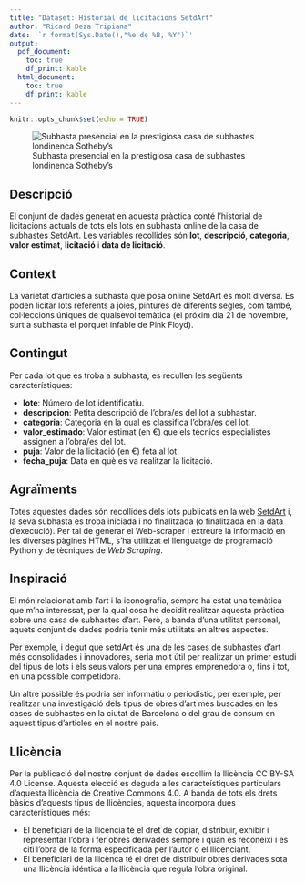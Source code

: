 ---
title: "Dataset: Historial de licitacions SetdArt"
author: "Ricard Deza Tripiana"
date: '`r format(Sys.Date(),"%e de %B, %Y")`'
output:
  pdf_document:
    toc: true
    df_print: kable
  html_document:
    toc: true
    df_print: kable
---

```{r setup, include=FALSE}
knitr::opts_chunk$set(echo = TRUE)
```

\newpage

![Subhasta presencial en la prestigiosa casa de subhastes londinenca Sotheby's](./subhasta.jpg)

## Descripció

El conjunt de dades generat en aquesta pràctica conté l'historial de licitacions actuals de tots els lots en subhasta online de la casa de subhastes SetdArt. Les variables recollides són __lot__, __descripció__, __categoria__, __valor estimat__, __licitació__ i __data de licitació__.

## Context

La varietat d'articles a subhasta que posa online SetdArt és molt diversa. Es poden licitar lots referents a joies, pintures de diferents segles, com també, col·leccions úniques de qualsevol temàtica (el próxim dia 21 de novembre, surt a subhasta el porquet infable de Pink Floyd).

## Contingut

Per cada lot que es troba a subhasta, es recullen les següents característiques:

* **lote**: Número de lot identificatiu.  
* **descripcion**: Petita descripció de l'obra/es del lot a subhastar.  
* **categoria**: Categoria en la qual es classifica l'obra/es del lot.  
* **valor_estimado**: Valor estimat (en €) que els técnics especialistes assignen a l'obra/es del lot.  
* **puja**: Valor de la licitació (en €) feta al lot.  
* **fecha_puja**: Data en què es va realitzar la licitació.  

## Agraïments

Totes aquestes dades són recollides dels lots publicats en la web [SetdArt](http://www.setdart.com) i, la seva subhasta es troba iniciada i no finalitzada (o finalitzada en la data d'execució). Per tal de generar el Web-scraper i extreure la informació en les diverses pàgines HTML, s'ha utilitzat el llenguatge de programació Python y de tècniques de *Web Scraping*.

## Inspiració

El món relacionat amb l'art i la iconografia, sempre ha estat una temàtica que m'ha interessat, per la qual cosa he decidit realitzar aquesta pràctica sobre una casa de subhastes d'art. Però, a banda d'una utilitat personal, aquets conjunt de dades podria tenir més utilitats en altres aspectes.

Per exemple, i degut que setdArt és una de les cases de subhastes d'art més consolidades i innovadores, seria molt útil per realitzar un primer estudi del tipus de lots i els seus valors per una empres emprenedora o, fins i tot, en una possible competidora.

Un altre possible és podria ser informatiu o periodístic, per exemple, per realitzar una investigació dels tipus de obres d'art més buscades en les cases de subhastes en la ciutat de Barcelona o del grau de consum en aquest tipus d'articles en el nostre pais.


## Llicència

Per la publicació del nostre conjunt de dades escollim la llicència CC BY-SA 4.0 License. 
Aquesta elecció es deguda a les caracteístiques particulars d'aquesta llicència de Creative Commons 4.0. A banda de tots els drets bàsics d'aquests tipus de llicències, aquesta incorpora dues característiques més:

  - El beneficiari de la llicència té el dret de copiar, distribuir, exhibir i representar l'obra i fer obres derivades sempre i quan es reconeixi i es citi l'obra de la forma especificada per l'autor o el llicenciant.
  - El beneficiari de la llicènca té el dret de distribuir obres derivades sota una llicència idéntica a la llicència que regula l'obra original.



